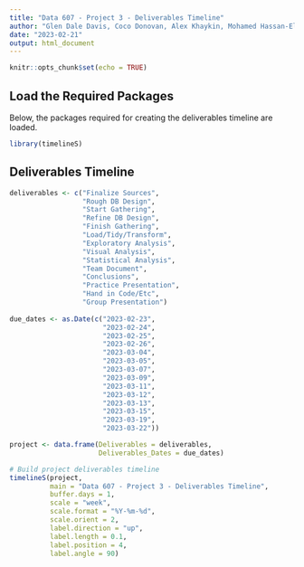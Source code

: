 ```yaml
---
title: "Data 607 - Project 3 - Deliverables Timeline"
author: "Glen Dale Davis, Coco Donovan, Alex Khaykin, Mohamed Hassan-El Serafi, Eddie Xu"
date: "2023-02-21"
output: html_document
---
```


```r
knitr::opts_chunk$set(echo = TRUE)
```

## Load the Required Packages

Below, the packages required for creating the deliverables timeline are loaded.

```r
library(timelineS)
```

## Deliverables Timeline

```r

deliverables <- c("Finalize Sources",
                  "Rough DB Design",
                  "Start Gathering",
                  "Refine DB Design",
                  "Finish Gathering",
                  "Load/Tidy/Transform",
                  "Exploratory Analysis",
                  "Visual Analysis",
                  "Statistical Analysis",
                  "Team Document",
                  "Conclusions",
                  "Practice Presentation",
                  "Hand in Code/Etc",
                  "Group Presentation")
                  
due_dates <- as.Date(c("2023-02-23",
                       "2023-02-24",
                       "2023-02-25",
                       "2023-02-26",
                       "2023-03-04",
                       "2023-03-05",
                       "2023-03-07",
                       "2023-03-09",
                       "2023-03-11",
                       "2023-03-12",
                       "2023-03-13",
                       "2023-03-15",
                       "2023-03-19",
                       "2023-03-22"))

project <- data.frame(Deliverables = deliverables,
                      Deliverables_Dates = due_dates)

# Build project deliverables timeline
timelineS(project,
          main = "Data 607 - Project 3 - Deliverables Timeline",
          buffer.days = 1,
          scale = "week",
          scale.format = "%Y-%m-%d",
          scale.orient = 2,
          label.direction = "up",
          label.length = 0.1,
          label.position = 4,
          label.angle = 90)

```

